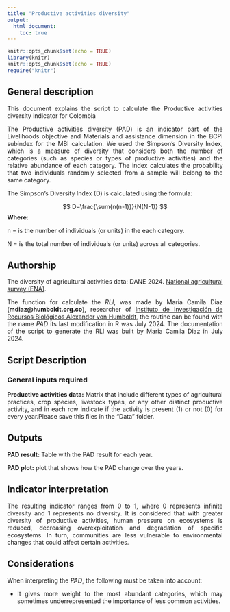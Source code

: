 ```yaml
---
title: "Productive activities diversity"
output: 
  html_document:
    toc: true             
---
```


```r
knitr::opts_chunk$set(echo = TRUE)
library(knitr)
knitr::opts_chunk$set(echo = TRUE)
require("knitr")

```

## General description
<div style="text-align: justify">  


This document explains the script to calculate the Productive activities diversity indicator for Colombia

The Productive activities diversity (PAD) is an indicator part of the Livelihoods objective and Materials and assistance dimension in the BCPI subindex for the MBI calculation. We used the Simpson's Diversity Index, which is a measure of diversity that considers both the number of categories (such as species or types of productive activities) and the relative abundance of each category. The index calculates the probability that two individuals randomly selected from a sample will belong to the same category.

The Simpson's Diversity Index (D) is calculated using the formula:<div/>

$$
D=\frac{\sum{n(n-1)}}{N(N-1)}
$$
**Where:**

n = is the number of individuals (or units) in the each category.

N = is the total number of individuals (or units) across all categories.


## Authorship

<div style="text-align: justify"> The diversity of agricultural activities data: DANE 2024. [National agricultural survey (ENA)](https://www.dane.gov.co/index.php/estadisticas-por-tema/agropecuario/encuesta-nacional-agropecuaria-ena/encuesta-nacional-agropecuaria-por-departamentos).


The function for calculate the *RLI*, was made by Maria Camila Diaz (**mdiaz@humboldt.org.co**), researcher of [Instituto de Investigación de Recursos Biológicos Alexander von Humboldt](http://www.humboldt.org.co/es/), the routine can be found with the name *PAD* its last modification in R was July 2024. The documentation of the script to generate the RLI was built by Maria Camila Diaz in July 2024.

## Script Description
### General inputs required

<div style="text-align: justify">**Productive activities data:** Matrix that include different types of agricultural practices, crop species, livestock types, or any other distinct productive activity, and in each row indicate if the activity is present (1) or not (0) for every year.Please save this files in the "Data" folder.


## Outputs

<div style="text-align: justify"> **PAD result:** Table with the PAD result for each year.

**PAD plot:** plot that shows how the PAD change over the years. <div/>


## Indicator interpretation

<div style="text-align: justify">The resulting indicator ranges from 0 to 1, where 0 represents infinite diversity and 1 represents no diversity. It is considered that with greater diversity of productive activities, human pressure on ecosystems is reduced, decreasing overexploitation and degradation of specific ecosystems. In turn, communities are less vulnerable to environmental changes that could affect certain activities.<div/>



## Considerations

<div style="text-align: justify"> When interpreting the *PAD*, the following must be taken into account:

- It gives more weight to the most abundant categories, which may sometimes underrepresented the importance of less common activities.<div/>

